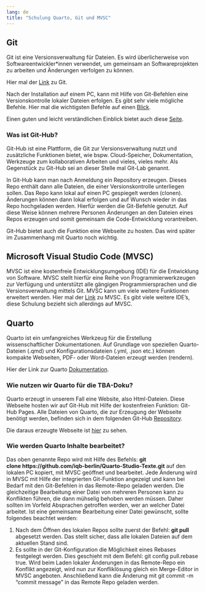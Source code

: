 ```yaml
---
lang: de
title: "Schulung Quarto, Git und MVSC"
---
```


## Git

Git ist eine Versionsverwaltung für Dateien. Es wird überlicherweise von Softwareentwickler*innen verwendet, um gemeinsam an Softwareprojekten zu arbeiten und Änderungen verfolgen zu können.

Hier mal der [Link](https://git-scm.com) zu Git.

Nach der Installation auf einem PC, kann mit Hilfe von Git-Befehlen eine Versionskontrolle lokaler Dateien erfolgen. Es gibt sehr viele mögliche Befehle. Hier mal die wichtigsten Befehle auf einen [Blick](https://training.github.com/downloads/de/github-git-cheat-sheet).

Einen guten und leicht verständlichen Einblick bietet auch diese [Seite](https://rogerdudler.github.io/git-guide/index.de.html).

### Was ist Git-Hub?

Git-Hub ist eine Plattform, die Git zur Versionsverwaltung nutzt und zusätzliche Funktionen bietet, wie bspw. Cloud-Speicher, Dokumentation, Werkzeuge zum kollaborativen Arbeiten und vieles, vieles mehr. Als Gegenstück zu Git-Hub sei an dieser Stelle mal Git-Lab genannt.

In Git-Hub kann man nach Anmeldung ein Repository erzeugen. Dieses Repo enthält dann alle Dateien, die einer Versionskontrolle unterliegen sollen. Das Repo kann lokal auf einen PC gespiegelt werden (clonen). Änderungen können dann lokal erfolgen und auf Wunsch wieder in das Repo hochgeladen werden. Hierfür werden die Git-Befehle genutzt. Auf diese Weise können mehrere Personen Änderungen an den Dateien eines Repos erzeugen und somit gemeinsam die Code-Entwicklung vorantreiben.

Git-Hub bietet auch die Funktion eine Webseite zu hosten. Das wird später im Zusammenhang mit Quarto noch wichtig.

## Microsoft Visual Studio Code (MVSC)

MVSC ist eine kostenfreie Entwicklungsumgebung (IDE) für die Entwicklung von Software. MVSC stellt hierfür eine Reihe von Programmierwerkzeugen zur Verfügung und unterstützt alle gängigen Programmiersprachen und die Versionsverwaltung mittels Git. MVSC kann um viele weitere Funktionen erweitert werden. Hier mal der [Link](https://code.visualstudio.com) zu MVSC.
Es gibt viele weitere IDE's, diese Schulung bezieht sich allerdings auf MVSC.

## Quarto

Quarto ist ein umfangreiches Werkzeug für die Erstellung wissenschaftlicher Dokumentationen. Auf Grundlage von speziellen Quarto-Dateien (.qmd) und Konfigurationsdateien (.yml, .json etc.) können kompakte Webseiten, PDF- oder Word-Dateien erzeugt werden (rendern). 

Hier der Link zur Quarto [Dokumentation](https://quarto.org/docs/guide).

### Wie nutzen wir Quarto für die TBA-Doku?

Quarto erzeugt in unserem Fall eine Website, also Html-Dateien. Diese Webseite hosten wir auf Git-Hub mit Hilfe der kostenfreien Funktion: Git-Hub Pages. Alle Dateien von Quarto, die zur Erzeugung der Webseite benötigt werden, befinden sich in dem folgenden Git-Hub [Repository](https://github.com/iqb-berlin/Quarto-Studio-Texte).

Die daraus erzeugte Webseite ist [hier](https://iqb-berlin.github.io/Quarto-Studio-Texte) zu sehen.

### Wie werden Quarto Inhalte bearbeitet?

Das oben genannte Repo wird mit Hilfe des Befehls: **git clone https://github.com/iqb-berlin/Quarto-Studio-Texte.git** auf den lokalen PC kopiert, mit MVSC geöffnet und bearbeitet. Jede Änderung wird in MVSC mit Hilfe der integrierten Git-Funktion angezeigt und kann bei Bedarf mit den Git-Befehlen in das Remote-Repo geladen werden. Die gleichzeitige Bearbeitung einer Datei von mehreren Personen kann zu Konflikten führen, die dann mühselig behoben werden müssen. Daher sollten im Vorfeld Absprachen getroffen werden, wer an welcher Datei arbeitet. Ist eine gemeinsame Bearbeitung einer Datei gewünscht, sollte folgendes beachtet werden:

1. Nach dem Öffnen des lokalen Repos sollte zuerst der Befehl: **git pull** abgesetzt werden. Das stellt sicher, dass alle lokalen Dateien auf dem aktuellen Stand sind.
2. Es sollte in der Git-Konfiguration die Möglichkeit eines Rebases festgelegt werden. Dies geschieht mit dem Befehl: git config pull.rebase true. Wird beim Laden lokaler Änderungen in das Remote-Repo ein Konflikt angezeigt, wird nun zur Konfliklösung gleich ein Merge-Editor in MVSC angeboten. Anschließend kann die Änderung mit git commit -m "commit message" in das Remote Repo geladen werden.








